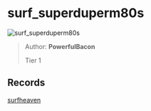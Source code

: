 
# surf_superduperm80s

![surf_superduperm80s](https://raw.githubusercontent.com/Sayt123/SurfMapPics/Maps-and-bonuses/csgo/surf_superduperm80s.jpg)

> Author: **PowerfulBacon**
>
> Tier 1

## Records

[surfheaven](https://surfheaven.eu/map/surf_superduperm80s)
